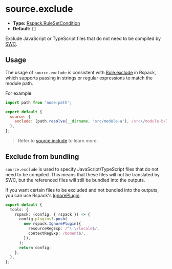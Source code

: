 # source.exclude

- **Type:** [Rspack.RuleSetCondition](https://rspack.dev/config/module#condition)
- **Default:** `[]`

Exclude JavaScript or TypeScript files that do not need to be compiled by [SWC](/guide/basic/configure-swc).

## Usage

The usage of `source.exclude` is consistent with [Rule.exclude](https://rspack.dev/config/module#ruleexclude) in Rspack, which supports passing in strings or regular expressions to match the module path.

For example:

```js title="rsbuild.config.ts"
import path from 'node:path';

export default {
  source: {
    exclude: [path.resolve(__dirname, 'src/module-a'), /src\/module-b/],
  },
};
```

> Refer to [source.include](/config/source/include) to learn more.

## Exclude from bundling

`source.exclude` is used to specify JavaScript/TypeScript files that do not need to be compiled. This means that these files will not be translated by SWC, but the referenced files will still be bundled into the outputs.

If you want certain files to be excluded and not bundled into the outputs, you can use Rspack's [IgnorePlugin](https://rspack.dev/plugins/webpack/ignore-plugin).

```ts title="rsbuild.config.ts"
export default {
  tools: {
    rspack: (config, { rspack }) => {
      config.plugins?.push(
        new rspack.IgnorePlugin({
          resourceRegExp: /^\.\/locale$/,
          contextRegExp: /moment$/,
        }),
      );
      return config;
    },
  },
};
```
